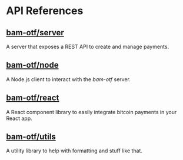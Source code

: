# API References

## **[bam-otf/server](./api/server)**

A server that exposes a REST API to create and manage payments.

## **[bam-otf/node](./api/node)**

A Node.js client to interact with the _bam-otf_ server.

## **[bam-otf/react](./api/react)**

A React component library to easily integrate bitcoin payments in your React
app.

## **[bam-otf/utils](./api/utils)**

A utility library to help with formatting and stuff like that.
